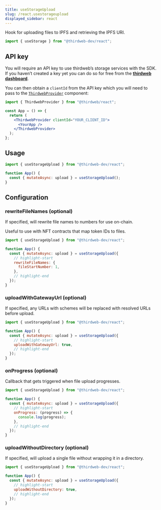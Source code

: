 ```yaml
---
title: useStorageUpload
slug: /react.usestorageupload
displayed_sidebar: react
---
```


Hook for uploading files to IPFS and retrieving the IPFS URI.

```jsx
import { useStorage } from "@thirdweb-dev/react";
```

## API key

You will require an API key to use thirdweb’s storage services with the SDK. If you haven’t created a key yet you can do so for free from the [**thirdweb dashboard**](https://thirdweb.com/create-api-key).

You can then obtain a `clientId` from the API key which you will need to pass to the [`ThirdwebProvider`](/react/react.thirdwebprovider) component:

```jsx
import { ThirdwebProvider } from "@thirdweb/react";

const App = () => {
  return (
    <ThirdwebProvider clientId="YOUR_CLIENT_ID">
      <YourApp />
    </ThirdwebProvider>
  );
};
```

## Usage

```jsx
import { useStorageUpload } from "@thirdweb-dev/react";

function App() {
  const { mutateAsync: upload } = useStorageUpload();
}
```

## Configuration

### rewriteFileNames (optional)

If specified, will rewrite file names to numbers for use on-chain.

Useful to use with NFT contracts that map token IDs to files.

```jsx
import { useStorageUpload } from "@thirdweb-dev/react";

function App() {
  const { mutateAsync: upload } = useStorageUpload({
    // highlight-start
    rewriteFileNames: {
      fileStartNumber: 1,
    },
    // highlight-end
  });
}
```

### uploadWithGatewayUrl (optional)

If specified, any URLs with schemes will be replaced with resolved URLs before upload.

```jsx
import { useStorageUpload } from "@thirdweb-dev/react";

function App() {
  const { mutateAsync: upload } = useStorageUpload({
    // highlight-start
    uploadWithGatewayUrl: true,
    // highlight-end
  });
}
```

### onProgress (optional)

Callback that gets triggered when file upload progresses.

```jsx
import { useStorageUpload } from "@thirdweb-dev/react";

function App() {
  const { mutateAsync: upload } = useStorageUpload({
    // highlight-start
    onProgress: (progress) => {
      console.log(progress);
    },
    // highlight-end
  });
}
```

### uploadWithoutDirectory (optional)

If specified, will upload a single file without wrapping it in a directory.

```jsx
import { useStorageUpload } from "@thirdweb-dev/react";

function App() {
  const { mutateAsync: upload } = useStorageUpload({
    // highlight-start
    uploadWithoutDirectory: true,
    // highlight-end
  });
}
```
